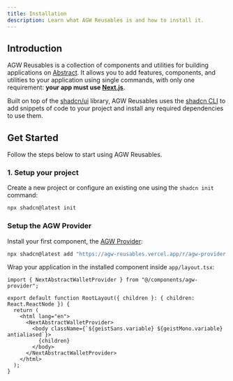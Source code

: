 ```yaml
---
title: Installation
description: Learn what AGW Reusables is and how to install it.
---
```


## Introduction

AGW Reusables is a collection of components and utilities for building applications on [Abstract](https://abs.xyz).
It allows you to add features, components, and utilities to your application using single commands,
with only one requirement: **your app must use [Next.js](https://nextjs.org/docs)**.

Built on top of the [shadcn/ui](https://ui.shadcn.com/) library, AGW Reusables uses the [shadcn CLI](https://ui.shadcn.com/docs/cli) to add snippets of code to your project and install any required dependencies to use them.

## Get Started

Follow the steps below to start using AGW Reusables.

### 1. Setup your project

Create a new project or configure an existing one using the `shadcn init` command:

```bash
npx shadcn@latest init
```

### Setup the AGW Provider

Install your first component, the [AGW Provider](/docs/essentials/agw-provider):

```bash
npx shadcn@latest add "https://agw-reusables.vercel.app/r/agw-provider.json"
```

Wrap your application in the installed component inside `app/layout.tsx`:

```tsx showLineNumbers {1,6,10}
import { NextAbstractWalletProvider } from "@/components/agw-provider";

export default function RootLayout({ children }: { children: React.ReactNode }) {
  return (
    <html lang="en">
      <NextAbstractWalletProvider>
        <body className={`${geistSans.variable} ${geistMono.variable} antialiased`}>
          {children}
        </body>
      </NextAbstractWalletProvider>
    </html>
  );
}
```
